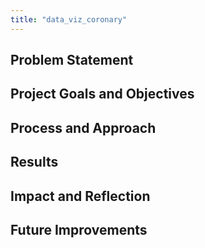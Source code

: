 ```yaml
---
title: "data_viz_coronary"
---
```


## Problem Statement

## Project Goals and Objectives

## Process and Approach

## Results

## Impact and Reflection

## Future Improvements
